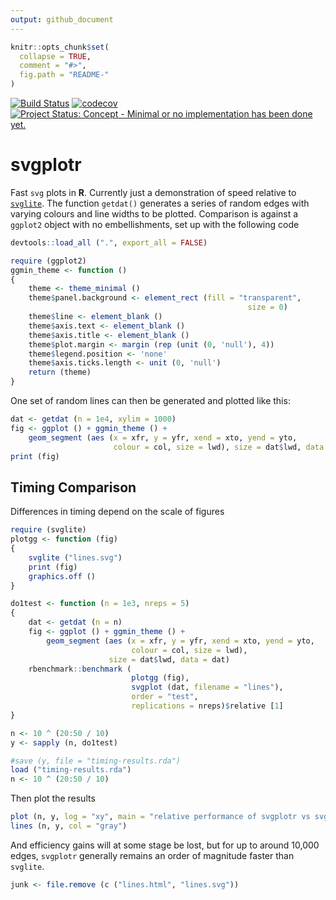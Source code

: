 ```yaml
---
output: github_document
---
```


<!-- README.md is generated from README.Rmd. Please edit that file -->

```r
knitr::opts_chunk$set(
  collapse = TRUE,
  comment = "#>",
  fig.path = "README-"
)
```

[![Build Status](https://travis-ci.org/mpadge/svgplotr.svg)](https://travis-ci.org/mpadge/svgplotr) 
[![codecov](https://codecov.io/gh/mpadge/svgplotr/branch/master/graph/badge.svg)](https://codecov.io/gh/mpadge/svgplotr)
[![Project Status: Concept - Minimal or no implementation has been done yet.](http://www.repostatus.org/badges/0.1.0/concept.svg)](http://www.repostatus.org/#concept)

# svgplotr

Fast `svg` plots in **R**. Currently just a demonstration of speed relative to
[`svglite`](https://github.com/r-lib/svglite). The function `getdat()` generates
a series of random edges with varying colours and line widths to be plotted.
Comparison is against a `ggplot2` object with no embellishments, set up with the
following code
```r
devtools::load_all (".", export_all = FALSE)
```
```r
require (ggplot2)
ggmin_theme <- function ()
{
    theme <- theme_minimal ()
    theme$panel.background <- element_rect (fill = "transparent",
                                                     size = 0)
    theme$line <- element_blank ()
    theme$axis.text <- element_blank ()
    theme$axis.title <- element_blank ()
    theme$plot.margin <- margin (rep (unit (0, 'null'), 4))
    theme$legend.position <- 'none'
    theme$axis.ticks.length <- unit (0, 'null')
    return (theme)
}
```
One set of random lines can then be generated and plotted like this:
```r
dat <- getdat (n = 1e4, xylim = 1000)
fig <- ggplot () + ggmin_theme () +
    geom_segment (aes (x = xfr, y = yfr, xend = xto, yend = yto,
                       colour = col, size = lwd), size = dat$lwd, data = dat)
print (fig)
```

## Timing Comparison

Differences in timing depend on the scale of figures

```r
require (svglite)
plotgg <- function (fig)
{
    svglite ("lines.svg")
    print (fig)
    graphics.off ()
}

do1test <- function (n = 1e3, nreps = 5)
{
    dat <- getdat (n = n)
    fig <- ggplot () + ggmin_theme () +
        geom_segment (aes (x = xfr, y = yfr, xend = xto, yend = yto,
                           colour = col, size = lwd),
                      size = dat$lwd, data = dat)
    rbenchmark::benchmark (
                           plotgg (fig),
                           svgplot (dat, filename = "lines"),
                           order = "test",
                           replications = nreps)$relative [1]
}

n <- 10 ^ (20:50 / 10)
y <- sapply (n, do1test)
```
```r
#save (y, file = "timing-results.rda")
load ("timing-results.rda")
n <- 10 ^ (20:50 / 10)
```
Then plot the results
```r
plot (n, y, log = "xy", main = "relative performance of svgplotr vs svglite")
lines (n, y, col = "gray")
```
And efficiency gains will at some stage be lost, but for up to around 10,000
edges, `svgplotr` generally remains an order of magnitude faster than `svglite`.
```r
junk <- file.remove (c ("lines.html", "lines.svg"))
```
